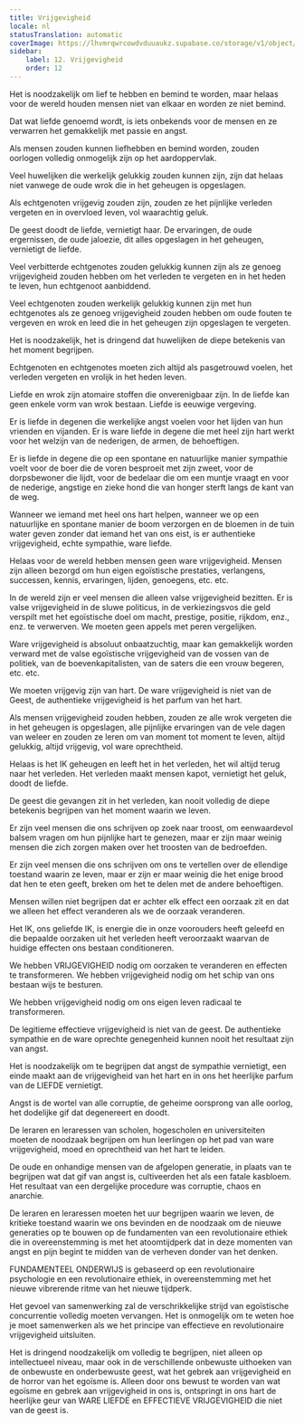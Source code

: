 ```yaml
---
title: Vrijgevigheid
locale: nl
statusTranslation: automatic
coverImage: https://lhvmrqwrcowdvduuaukz.supabase.co/storage/v1/object/public/strapi-uploads/small_cover-educacion-fundamental.webp-2d51a7828a2b1309555be27f7e2a61a0.webp
sidebar:
    label: 12. Vrijgevigheid
    order: 12
---
```

Het is noodzakelijk om lief te hebben en bemind te worden, maar helaas voor de wereld houden mensen niet van elkaar en worden ze niet bemind.

Dat wat liefde genoemd wordt, is iets onbekends voor de mensen en ze verwarren het gemakkelijk met passie en angst.

Als mensen zouden kunnen liefhebben en bemind worden, zouden oorlogen volledig onmogelijk zijn op het aardoppervlak.

Veel huwelijken die werkelijk gelukkig zouden kunnen zijn, zijn dat helaas niet vanwege de oude wrok die in het geheugen is opgeslagen.

Als echtgenoten vrijgevig zouden zijn, zouden ze het pijnlijke verleden vergeten en in overvloed leven, vol waarachtig geluk.

De geest doodt de liefde, vernietigt haar. De ervaringen, de oude ergernissen, de oude jaloezie, dit alles opgeslagen in het geheugen, vernietigt de liefde.

Veel verbitterde echtgenotes zouden gelukkig kunnen zijn als ze genoeg vrijgevigheid zouden hebben om het verleden te vergeten en in het heden te leven, hun echtgenoot aanbiddend.

Veel echtgenoten zouden werkelijk gelukkig kunnen zijn met hun echtgenotes als ze genoeg vrijgevigheid zouden hebben om oude fouten te vergeven en wrok en leed die in het geheugen zijn opgeslagen te vergeten.

Het is noodzakelijk, het is dringend dat huwelijken de diepe betekenis van het moment begrijpen.

Echtgenoten en echtgenotes moeten zich altijd als pasgetrouwd voelen, het verleden vergeten en vrolijk in het heden leven.

Liefde en wrok zijn atomaire stoffen die onverenigbaar zijn. In de liefde kan geen enkele vorm van wrok bestaan. Liefde is eeuwige vergeving.

Er is liefde in degenen die werkelijke angst voelen voor het lijden van hun vrienden en vijanden. Er is ware liefde in degene die met heel zijn hart werkt voor het welzijn van de nederigen, de armen, de behoeftigen.

Er is liefde in degene die op een spontane en natuurlijke manier sympathie voelt voor de boer die de voren besproeit met zijn zweet, voor de dorpsbewoner die lijdt, voor de bedelaar die om een ​​muntje vraagt ​​en voor de nederige, angstige en zieke hond die van honger sterft langs de kant van de weg.

Wanneer we iemand met heel ons hart helpen, wanneer we op een natuurlijke en spontane manier de boom verzorgen en de bloemen in de tuin water geven zonder dat iemand het van ons eist, is er authentieke vrijgevigheid, echte sympathie, ware liefde.

Helaas voor de wereld hebben mensen geen ware vrijgevigheid. Mensen zijn alleen bezorgd om hun eigen egoïstische prestaties, verlangens, successen, kennis, ervaringen, lijden, genoegens, etc. etc.

In de wereld zijn er veel mensen die alleen valse vrijgevigheid bezitten. Er is valse vrijgevigheid in de sluwe politicus, in de verkiezingsvos die geld verspilt met het egoïstische doel om macht, prestige, positie, rijkdom, enz., enz. te verwerven. We moeten geen appels met peren vergelijken.

Ware vrijgevigheid is absoluut onbaatzuchtig, maar kan gemakkelijk worden verward met de valse egoïstische vrijgevigheid van de vossen van de politiek, van de boevenkapitalisten, van de saters die een vrouw begeren, etc. etc.

We moeten vrijgevig zijn van hart. De ware vrijgevigheid is niet van de Geest, de authentieke vrijgevigheid is het parfum van het hart.

Als mensen vrijgevigheid zouden hebben, zouden ze alle wrok vergeten die in het geheugen is opgeslagen, alle pijnlijke ervaringen van de vele dagen van weleer en zouden ze leren om van moment tot moment te leven, altijd gelukkig, altijd vrijgevig, vol ware oprechtheid.

Helaas is het IK geheugen en leeft het in het verleden, het wil altijd terug naar het verleden. Het verleden maakt mensen kapot, vernietigt het geluk, doodt de liefde.

De geest die gevangen zit in het verleden, kan nooit volledig de diepe betekenis begrijpen van het moment waarin we leven.

Er zijn veel mensen die ons schrijven op zoek naar troost, om een ​​waardevol balsem vragen om hun pijnlijke hart te genezen, maar er zijn maar weinig mensen die zich zorgen maken over het troosten van de bedroefden.

Er zijn veel mensen die ons schrijven om ons te vertellen over de ellendige toestand waarin ze leven, maar er zijn er maar weinig die het enige brood dat hen te eten geeft, breken om het te delen met de andere behoeftigen.

Mensen willen niet begrijpen dat er achter elk effect een oorzaak zit en dat we alleen het effect veranderen als we de oorzaak veranderen.

Het IK, ons geliefde IK, is energie die in onze voorouders heeft geleefd en die bepaalde oorzaken uit het verleden heeft veroorzaakt waarvan de huidige effecten ons bestaan ​​conditioneren.

We hebben VRIJGEVIGHEID nodig om oorzaken te veranderen en effecten te transformeren. We hebben vrijgevigheid nodig om het schip van ons bestaan ​​wijs te besturen.

We hebben vrijgevigheid nodig om ons eigen leven radicaal te transformeren.

De legitieme effectieve vrijgevigheid is niet van de geest. De authentieke sympathie en de ware oprechte genegenheid kunnen nooit het resultaat zijn van angst.

Het is noodzakelijk om te begrijpen dat angst de sympathie vernietigt, een einde maakt aan de vrijgevigheid van het hart en in ons het heerlijke parfum van de LIEFDE vernietigt.

Angst is de wortel van alle corruptie, de geheime oorsprong van alle oorlog, het dodelijke gif dat degenereert en doodt.

De leraren en leraressen van scholen, hogescholen en universiteiten moeten de noodzaak begrijpen om hun leerlingen op het pad van ware vrijgevigheid, moed en oprechtheid van het hart te leiden.

De oude en onhandige mensen van de afgelopen generatie, in plaats van te begrijpen wat dat gif van angst is, cultiveerden het als een fatale kasbloem. Het resultaat van een dergelijke procedure was corruptie, chaos en anarchie.

De leraren en leraressen moeten het uur begrijpen waarin we leven, de kritieke toestand waarin we ons bevinden en de noodzaak om de nieuwe generaties op te bouwen op de fundamenten van een revolutionaire ethiek die in overeenstemming is met het atoomtijdperk dat in deze momenten van angst en pijn begint te midden van de verheven donder van het denken.

FUNDAMENTEEL ONDERWIJS is gebaseerd op een revolutionaire psychologie en een revolutionaire ethiek, in overeenstemming met het nieuwe vibrerende ritme van het nieuwe tijdperk.

Het gevoel van samenwerking zal de verschrikkelijke strijd van egoïstische concurrentie volledig moeten vervangen. Het is onmogelijk om te weten hoe je moet samenwerken als we het principe van effectieve en revolutionaire vrijgevigheid uitsluiten.

Het is dringend noodzakelijk om volledig te begrijpen, niet alleen op intellectueel niveau, maar ook in de verschillende onbewuste uithoeken van de onbewuste en onderbewuste geest, wat het gebrek aan vrijgevigheid en de horror van het egoïsme is. Alleen door ons bewust te worden van wat egoïsme en gebrek aan vrijgevigheid in ons is, ontspringt in ons hart de heerlijke geur van WARE LIEFDE en EFFECTIEVE VRIJGEVIGHEID die niet van de geest is.

